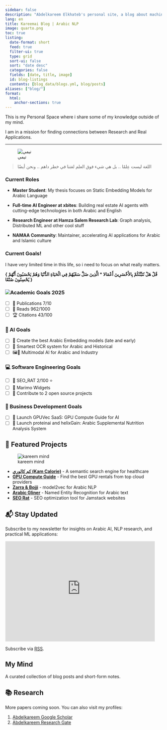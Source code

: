 ```yaml
---
sidebar: false
description: "Abdelkareem Elkhateb's personal site, a blog about machine learning, deep learning, Web developement with Astrojs,fastapi also arabic Natural Language Processing and Rust language."
lang: en
title: Kareemai Blog | Arabic NLP
image: quarto.png
toc: true
listing:
  date-format: short
  feed: true
  filter-ui: true
  type: grid
  sort-ui: false
  sort: "date desc"
  categories: false
  fields: [date, title, image]
  id: blog-listings
  contents: [blog_data/blogs.yml, blog/posts]
aliases: ["blog/"]
format:
  html:
    anchor-sections: true
---
```


This is my Personal Space where i share some of my knowledge outside of my mind. 

I am in a mission for finding connections between Research and Real Applications. 

****

::: {layout="[80,80]" .profile-header}

![تيمي](dev.svg){.profile-pic}

>   اللغة ليست عِلمًا .. بل هي شيء فوق العلم  لغتنا في خطر داهم .. ونحن أيضًا

:::

### Current Roles 

- **Master Student**: My thesis focuses on Static Embedding Models for Arabic Language

- **Full-time AI Engineer at xbites**: Building real estate AI agents with cutting-edge technologies in both Arabic and English

- **Research Engineer at Hamza Salem Research Lab**: Graph analysis, Distributed ML and other cool stuff

- **NAMAA Community**: Maintainer, accelerating AI applications for Arabic and Islamic culture

### Current Goals!

I have very limited time in this life, so i need to focus on what really matters. 

**{ قُلْ هَلْ نُنَبِّئُكُمْ بِالأَخْسَرِينَ أَعْمَالا * الَّذِينَ ضَلَّ سَعْيُهُمْ فِي الْحَيَاةِ الدُّنْيَا وَهُمْ يَحْسَبُونَ أَنَّهُمْ يُحْسِنُونَ صُنْعًا }**




### ![Academic Goals 2025](https://www.researchgate.net/profile/Abdelkareem-Elkhateb)

- [ ] 📝 Publications 7/10 
- [ ] 📖 Reads 962/1000
- [ ] 🏆 Citations 43/100

### 🤖 AI Goals 

- [ ] 🏅 Create the best Arabic Embedding models (late and early)
- [ ] 🧠 Smartest OCR system for Arabic and Historical 
- [ ] 🖼️🤝 Multimodal AI for Arabic and Industry

### 💻 Software Engineering Goals

- [ ] 🦠 SEO_RAT 2/100 ⭐
- [ ] 🧩 Marimo Widgets
- [ ] 🤲 Contribute to 2 open source projects

### 💼 Business Development Goals

- [ ] 🚀 Launch GPUVec SaaS: GPU Compute Guide for AI
- [ ] 🥗 Launch proteinai and helixGain: Arabic Supplemental Nutrition Analysis System


## 🚀 Featured Projects

![kareem mind](mind.svg){.profile-pic}

- **[كم كالوري (Kam Calorie)](https://kamcalorie.com)** - A semantic search engine for healthcare
- **[GPU Compute Guide](https://gpuvec.com)** - Find the best GPU rentals from top cloud providers
- **[Zarra & Bojji](http://kareemai.com/blog/posts/minishlab/blog_zaraah.html)** - model2vec for Arabic NLP
- **[Arabic Gliner](https://github.com/abdelkareemkobo/seo_rat)** - Named Entity Recognition for Arabic text
- **[SEO Rat](https://github.com/abdelkareemkobo/seo_rat)** - SEO optimization tool for Jamstack websites


## 📬 Stay Updated

Subscribe to my newsletter for insights on Arabic AI, NLP research, and practical ML applications:

<iframe src="https://kareemnns.substack.com/embed" width="480" height="320" style="border:1px solid #EEE; background:white;" frameborder="0" scrolling="no"></iframe>

Subscribe via [<i class="bi bi-rss"></i> RSS](index.xml).

## My Mind

A curated collection of blog posts and short-form notes.

::: {#blog-listings}
:::



## 📚 Research

More papers coming soon. You can also visit my profiles:

1. [Abdelkareem Google Scholar](https://scholar.google.com/citations?user=lF1wxvcAAAAJ&hl=en)
2. [Abdelkareem Research Gate](https://www.researchgate.net/profile/Abdelkareem-Elkhateb)